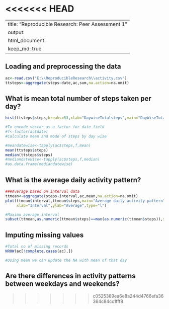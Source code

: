 <<<<<<< HEAD
=======
---
title: "Reproducible Research: Peer Assessment 1"
output: 
  html_document:
    keep_md: true
---


## Loading and preprocessing the data
```r
ac<-read.csv("E:\\ReproducibleResearch\\activity.csv")
ttsteps<-aggregate(steps~date,ac,sum,na.action=na.omit)
```


## What is mean total number of steps taken per day?
```r
hist(ttsteps$steps,breaks=53,xlab="DaywiseTotalsteps",main="DayWiseTotal")

#To encode vector as a factor for date field
#f<-factor(ac$date)
#Calculate mean and mode of steps by day wise

#meandatewise<-tapply(ac$steps,f,mean)
mean(ttsteps$steps)
median(ttsteps$steps)
#mediandatewise<-tapply(ac$steps,f,median)
#as.data.frame(mediandatewise)
```



## What is the average daily activity pattern?
```r
###Average based on interval data
ttmean<-aggregate(steps~interval,ac,mean,na.action=na.omit)
plot(ttmean$interval,ttmean$steps,main="Average daily activity pattern",
     xlab="Interval",ylab="Average",type="l")

#Maximu average interval
subset(ttmean,as.numeric(ttmean$steps)==max(as.numeric(ttmean$steps)),select=interval)

```

## Imputing missing values

```r
#Total no of missing records
NROW(ac[!complete.cases(ac),])

#Using mean we can update the NA with mean of that day

```



## Are there differences in activity patterns between weekdays and weekends?
>>>>>>> c0525389ea6e8a244d4766efa36364c84cc1fff8
